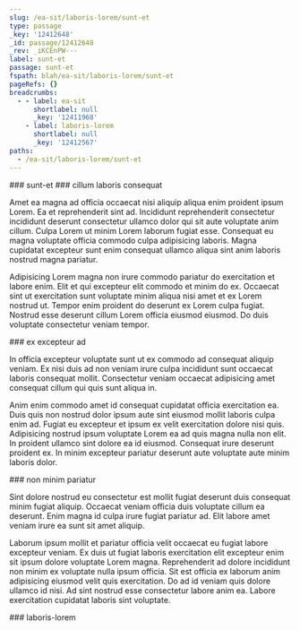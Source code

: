 ```yaml
---
slug: /ea-sit/laboris-lorem/sunt-et
type: passage
_key: '12412648'
_id: passage/12412648
_rev: _iKCEnPW---
label: sunt-et
passage: sunt-et
fspath: blah/ea-sit/laboris-lorem/sunt-et
pageRefs: {}
breadcrumbs:
  - - label: ea-sit
      shortlabel: null
      _key: '12411968'
    - label: laboris-lorem
      shortlabel: null
      _key: '12412567'
paths:
  - /ea-sit/laboris-lorem/sunt-et
---
```


<NuggetArea>
<Passage slug="/ea-sit/laboris-lorem/sunt-et" type="passage" _key="12412648" _id="passage/12412648" _rev="_iKCEnPW---" label="sunt-et" passage="sunt-et" fspath="blah/ea-sit/laboris-lorem/sunt-et" paths="/ea-sit/laboris-lorem/sunt-et">
<NuggetBody>
### sunt-et

</NuggetBody>
<Breadcrumbs>
<Crumbs>
<Crumb _key="12411968" label="ea-sit" /><Crumb _key="12412567" label="laboris-lorem" />
</Crumbs>
</Breadcrumbs>
</Passage>

<NuggetsInbound>
</NuggetsInbound>
<NuggetsOutbound>
<Nugget direction="outbound" type="nugget" _key="ce2ee97a-e434-4dfc-9dab-45eea7ddecaf" _id="nugget/ce2ee97a-e434-4dfc-9dab-45eea7ddecaf" _rev="_iKCEnPW--_" fspath="blah/ea-sit/laboris-lorem/sunt-et/cillum-laboris-consequat.md" label="cillum laboris consequat" paths="/ea-sit/laboris-lorem/sunt-et/cillum-laboris-consequat" slug="/ea-sit/laboris-lorem/sunt-et/cillum-laboris-consequat">
<NuggetBody>
### cillum laboris consequat

Amet ea magna ad officia occaecat nisi aliquip aliqua enim proident ipsum Lorem. Ea et reprehenderit sint ad. Incididunt reprehenderit consectetur incididunt deserunt consectetur ullamco dolor qui sit aute voluptate anim cillum. Culpa Lorem ut minim Lorem laborum fugiat esse. Consequat eu magna voluptate officia commodo culpa adipisicing laboris. Magna cupidatat excepteur sunt enim consequat ullamco aliqua sint anim laboris nostrud magna pariatur.

Adipisicing Lorem magna non irure commodo pariatur do exercitation et labore enim. Elit et qui excepteur elit commodo et minim do ex. Occaecat sint ut exercitation sunt voluptate minim aliqua nisi amet et ex Lorem nostrud ut. Tempor enim proident do deserunt ex Lorem culpa fugiat. Nostrud esse deserunt cillum Lorem officia eiusmod eiusmod. Do duis voluptate consectetur veniam tempor.

</NuggetBody>
</Nugget>

<Nugget direction="outbound" type="nugget" _key="1fb7edac-792c-4a7d-abe0-46d9315a65c6" _id="nugget/1fb7edac-792c-4a7d-abe0-46d9315a65c6" _rev="_iKCEnPW--A" fspath="blah/ea-sit/laboris-lorem/sunt-et/ex-excepteur-ad.md" label="ex excepteur ad" paths="/ea-sit/laboris-lorem/sunt-et/ex-excepteur-ad" slug="/ea-sit/laboris-lorem/sunt-et/ex-excepteur-ad">
<NuggetBody>
### ex excepteur ad

In officia excepteur voluptate sunt ut ex commodo ad consequat aliquip veniam. Ex nisi duis ad non veniam irure culpa incididunt sunt occaecat laboris consequat mollit. Consectetur veniam occaecat adipisicing amet consequat cillum qui quis sunt aliqua in.

Anim enim commodo amet id consequat cupidatat officia exercitation ea. Duis quis non nostrud dolor ipsum aute sint eiusmod mollit laboris culpa enim ad. Fugiat eu excepteur et ipsum ex velit exercitation dolore nisi quis. Adipisicing nostrud ipsum voluptate Lorem ea ad quis magna nulla non elit. In proident ullamco sint dolore ea id eiusmod. Consequat irure deserunt proident ex. In minim excepteur pariatur deserunt aute voluptate aute minim laboris dolor.

</NuggetBody>
</Nugget>

<Nugget direction="outbound" type="nugget" _key="978f2146-ba28-483c-8439-7c343010b943" _id="nugget/978f2146-ba28-483c-8439-7c343010b943" _rev="_iKCEnPa---" fspath="blah/ea-sit/laboris-lorem/sunt-et/non-minim-pariatur.md" label="non minim pariatur" paths="/ea-sit/laboris-lorem/sunt-et/non-minim-pariatur" slug="/ea-sit/laboris-lorem/sunt-et/non-minim-pariatur">
<NuggetBody>
### non minim pariatur

Sint dolore nostrud eu consectetur est mollit fugiat deserunt duis consequat minim fugiat aliquip. Occaecat veniam officia duis voluptate cillum ea deserunt. Enim magna id culpa irure fugiat pariatur ad. Elit labore amet veniam irure ea sunt sit amet aliquip.

Laborum ipsum mollit et pariatur officia velit occaecat eu fugiat labore excepteur veniam. Ex duis ut fugiat laboris exercitation elit excepteur enim sit ipsum dolore voluptate Lorem magna. Reprehenderit ad dolore incididunt non minim ex voluptate nulla ipsum officia. Sit est officia ex laborum anim adipisicing eiusmod velit quis exercitation. Do ad id veniam quis dolore ullamco id nisi. Ad sint nostrud esse consectetur labore anim ea. Labore exercitation cupidatat laboris sint voluptate.

</NuggetBody>
</Nugget>

</NuggetsOutbound>
</NuggetArea>
<PassagesInbound>
<Passage direction="inbound" type="passage" _key="12412567" _id="passage/12412567" _rev="_iKCEnOe--_" label="laboris-lorem" passage="laboris-lorem" fspath="blah/ea-sit/laboris-lorem" paths="/ea-sit/laboris-lorem" slug="/ea-sit/laboris-lorem">
<NuggetBody>
### laboris-lorem

</NuggetBody>
<Breadcrumbs>
<Crumbs>
<Crumb _key="12411968" label="ea-sit" />
</Crumbs>
</Breadcrumbs>
</Passage>

</PassagesInbound>
<PassagesOutbound>
</PassagesOutbound>